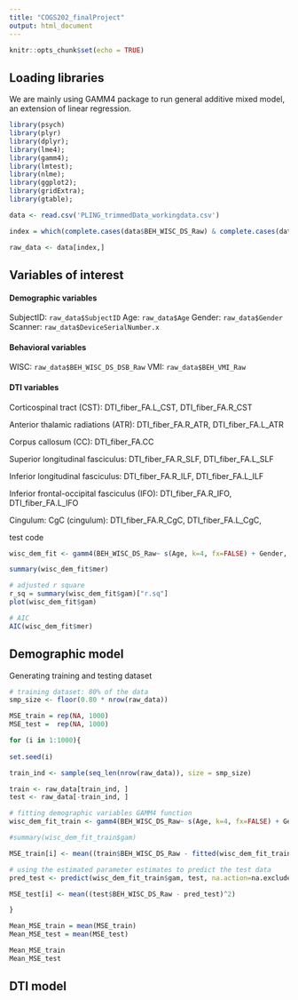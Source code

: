 ```yaml
---
title: "COGS202_finalProject"
output: html_document
---
```


```r
knitr::opts_chunk$set(echo = TRUE)
```

## Loading libraries
 We are mainly using GAMM4 package to run general additive mixed model, an extension of linear regression.
```r
library(psych)
library(plyr)
library(dplyr);
library(lme4);
library(gamm4);
library(lmtest);
library(nlme);
library(ggplot2);
library(gridExtra);
library(gtable);

data <- read.csv('PLING_trimmedData_workingdata.csv')

index = which(complete.cases(data$BEH_WISC_DS_Raw) & complete.cases(data$BEH_VMI_Raw))

raw_data <- data[index,]

```

## Variables of interest

#### Demographic variables
SubjectID: `raw_data$SubjectID`
Age: `raw_data$Age`
Gender: `raw_data$Gender`
Scanner: `raw_data$DeviceSerialNumber.x`

#### Behavioral variables
WISC: `raw_data$BEH_WISC_DS_DSB_Raw`
VMI: `raw_data$BEH_VMI_Raw`

#### DTI variables

Corticospinal tract (CST): DTI_fiber_FA.L_CST, DTI_fiber_FA.R_CST

Anterior thalamic radiations (ATR): DTI_fiber_FA.R_ATR, DTI_fiber_FA.L_ATR 

Corpus callosum (CC): DTI_fiber_FA.CC

Superior longitudinal fasciculus: DTI_fiber_FA.R_SLF, DTI_fiber_FA.L_SLF

Inferior longitudinal fasciculus: DTI_fiber_FA.R_ILF, DTI_fiber_FA.L_ILF

Inferior frontal-occipital fasciculus (IFO): DTI_fiber_FA.R_IFO, DTI_fiber_FA.L_IFO 

Cingulum: CgC (cingulum): DTI_fiber_FA.R_CgC, DTI_fiber_FA.L_CgC, 

test code
```r

wisc_dem_fit <- gamm4(BEH_WISC_DS_Raw~ s(Age, k=4, fx=FALSE) + Gender, data= raw_data,  random = ~(1|SubjectID), na.action=na.omit)

summary(wisc_dem_fit$mer)

# adjusted r square
r_sq = summary(wisc_dem_fit$gam)["r.sq"]
plot(wisc_dem_fit$gam)

# AIC
AIC(wisc_dem_fit$mer)

```


## Demographic model

Generating training and testing dataset
```r


# training dataset: 80% of the data
smp_size <- floor(0.80 * nrow(raw_data))

MSE_train = rep(NA, 1000)
MSE_test =  rep(NA, 1000)

for (i in 1:1000){
	
set.seed(i)

train_ind <- sample(seq_len(nrow(raw_data)), size = smp_size)

train <- raw_data[train_ind, ]
test <- raw_data[-train_ind, ]

# fitting demographic variables GAMM4 function
wisc_dem_fit_train <- gamm4(BEH_WISC_DS_Raw~ s(Age, k=4, fx=FALSE) + Gender, data= train,  random = ~(1|SubjectID), na.action=na.omit)

#summary(wisc_dem_fit_train$gam)

MSE_train[i] <- mean((train$BEH_WISC_DS_Raw - fitted(wisc_dem_fit_train$gam))^2)

# using the estimated parameter estimates to predict the test data
pred_test <- predict(wisc_dem_fit_train$gam, test, na.action=na.exclude)

MSE_test[i] <- mean((test$BEH_WISC_DS_Raw - pred_test)^2)

}

Mean_MSE_train = mean(MSE_train)
Mean_MSE_test = mean(MSE_test)

Mean_MSE_train
Mean_MSE_test
```

## DTI model




